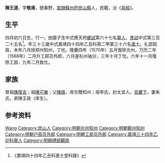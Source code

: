 {{Otheruses|other=名为陈王道的其他人物|陈王道}}
{{Otheruses|other=名为陈敬甫的其他人物|陈敬甫}}
{{明清人物信息框
| 姓名 = 陳王道
| 原名 =
| 圖片名稱= 
| 圖片大小 =
| 圖片說明 = 
| 最高職務 =工部员外郎
| 國家 = 大明 
| 爵位 =
| 籍貫 = [[南直隸|直隸]][[蘇州府|蘇州府]][[崑山縣|崑山縣]]
| 族裔 = 
| 字號 = 
| 諡號 =
| 出生日期 = 嘉靖九年庚寅四月初六日
| 出生地點 =
| 逝世日期 = 卒年不詳 
| 逝世地點 =
| 墓葬 =
| 配偶 = 朱氏，封宜人
| 親屬 = 曾祖[[陳復吉|陳復吉]]，祖[[陳可樂|陳可樂]]，父[[陳唐|陳唐]]，母李氏
| 出身 =
* 嘉靖三十四年乙卯科舉人
* 嘉靖四十四年乙丑科進士出身
| 經歷 =
| 著作 = 
}}
'''陳王道'''{{BD|1530年||？年||}}，字'''敬甫'''，號春野，[[南直隸|直隸]][[蘇州府|蘇州府]][[崑山縣|崑山縣]]人，民籍，治《[[易經|易經]]》。

== 生平 ==
四月初六日生，行一。由國子生中式應天府[[鄉試|鄉試]]第六十七名[[舉人|舉人]]，[[會試|會試]]中式第三百二十五名<ref>《嘉靖四十四年乙丑科進士登科錄》</ref>。年三十三歲中式嘉靖四十四年乙丑科第二甲第三十六名[[進士|進士]]。礼部观政，本年八月授郑州知州，丁忧。隆慶四年（1570年）五月復除光州，万历二年（1568年）二月升工部员外郎，六月差杭州抽分，三年十月丁忧。六年十一月復除工部，九年二月致仕。

== 家族 ==
曾祖[[陳復吉|陳復吉]]；祖[[陳可樂|陳可樂]]；父[[陳唐|陳唐]]，庠生贈知州；母李氏，封太宜人。[[具慶下|具慶下]]，妻朱氏，弟陳王政（庠生）。

== 参考资料 ==
{{reflist}}

{{start box}}
{{s-off}}
{{s-before|[[張汝學|張汝學]]}}
{{s-title|明朝光州知州|1570年－1574年}}
{{s-after|[[陳煜|陳煜]]}}
{{end box}}

{{嘉靖四十四年乙丑科殿试金榜}}

{{Authority control}}

{{DEFAULTSORT:Chen陈}}
[[Category:陈姓|Wang]]
[[Category:崑山人|Category:崑山人]]
[[Category:明朝光州知州|Category:明朝光州知州]]
[[Category:明朝鄭州知州|Category:明朝鄭州知州]]
[[Category:明朝户部员外郎|Category:明朝户部员外郎]]
[[Category:明朝工部员外郎|Category:明朝工部员外郎]]
[[Category:嘉靖三十四年乙卯科舉人|Category:嘉靖三十四年乙卯科舉人]]
[[Category:明朝禮部觀政|Category:明朝禮部觀政]]


{{明朝人物小作品}}